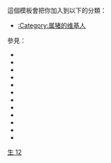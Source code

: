 {{Userbox-2
|border-c=#ff7f00
|border-s=1
|id1-c=#ff7f00
|id1-s=15
|id1=豬
|id1-fc=#663200
|id2-c=#ff7f00
|id2=[[File:Emoji u1f416.svg|40px|alt=]]
|info-c=#ffcb99
|info-s=10
|info=这个用户属'''[[家豬|猪]]'''。
|usercategory=属猪的维基人
}}
<noinclude>
<p style="clear: both; padding-top: 2em">
這個模板會把你加入到以下的分類：
*[[:Category:属猪的维基人]]

參見：
*{{tl|User 生肖：鼠}}
*{{tl|User 生肖：牛}}
*{{tl|User 生肖：虎}}
*{{tl|User 生肖：兔}}
*{{tl|User 生肖：龙}}
*{{tl|User 生肖：蛇}}
*{{tl|User 生肖：马}}
*{{tl|User 生肖：羊}}
*{{tl|User 生肖：猴}}
*{{tl|User 生肖：鸡}}
*{{tl|User 生肖：狗}}
*{{tl|User 生肖：猪}}
</p>
[[Category:星座生肖用戶框模板|生 12]]
</noinclude>